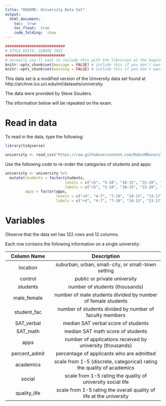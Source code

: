 ```yaml
---
title: "README: University Data Set"
output: 
  html_document:
    toc:  true
    toc_float:  true
    code_folding:  show
---
```


```r
###########################
# STYLE EDITS: IGNORE THIS
###########################
# normally you'll want to include this with the libraries at the beginning of your document
knitr::opts_chunk$set(message = FALSE) # include this if you don't want markdown to knit messages
knitr::opts_chunk$set(warning = FALSE) # include this if you don't want markdown to knit warnings
```

This data set is a modified version of the University data set found at 
http://archive.ics.uci.edu/ml/datasets/university. 

The data were provided by Steve Souders.

The information below will be repeated on the exam.

# Read in data

To read in the data, type the following:

```r
library(tidyverse)

university <- read_csv("https://raw.githubusercontent.com/RobinMDunn/stat315_summer19_data/master/university/university.csv")
```

Use the following code to re-order the categories of students and apps:

```r
university <- university %>%
  mutate(students = factor(students,
                           levels = c("<5", "5-10", "10-15", "15-20", "20+"),
                           labels = c("<5", "5-10", "10-15", "15-20", "20+")),
         apps = factor(apps,
                       levels = c("<4", "4-7", "7-10", "10-13", "13-17", "17+"),
                       labels = c("<4", "4-7", "7-10", "10-13", "13-17", "17+")))
```

# Variables

Observe that the data set has 122 rows and 12 columns.

Each row contains the following information on a single university:

| Column Name         |  Description |
:--------------:|:-------------------------------------:
location | suburban, urban, small-city, or small-town setting 
control  | public or private university 
students | number of students (thousands) 
male_female | number of male students divided by number of female students
student_fac | number of students divided by number of faculty members
SAT_verbal | median SAT verbal score of students
SAT_math | median SAT math score of students
apps | number of applications received by university (thousands)
percent_admit | percentage of applicants who are admitted
academics | scale from 1-5 (discrete, categorical) rating the quality of academics
social | scale from 1-5 rating the quality of university social life
quality_life | scale from 1-5 rating the overall quality of life at the university
